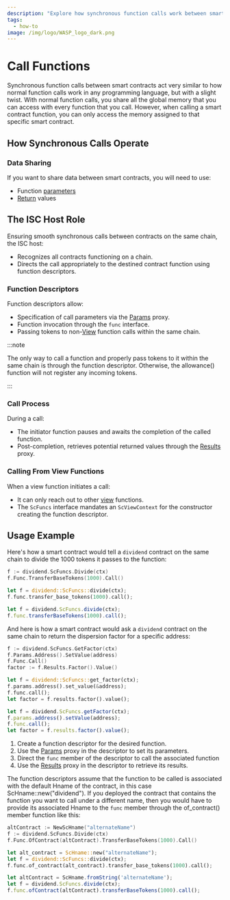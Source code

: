 ```yaml
---
description: "Explore how synchronous function calls work between smart contracts, highlighting the role of function descriptors in parameter and token passage, and understanding the ISC host's role in this procedure."
tags:
  - how-to
image: /img/logo/WASP_logo_dark.png
---
```



# Call Functions

Synchronous function calls between smart contracts act very similar to how normal function calls work in any programming language,
but with a slight twist.
With normal function calls, you share all the global memory that you can access with every function that you call.
However, when calling a smart contract function,
you can only access the memory assigned to that specific smart contract.

## How Synchronous Calls Operate

### Data Sharing

If you want to share data between smart contracts, you will need to use:

- Function [parameters](params.mdx)
- [Return](results.mdx) values

## The ISC Host Role

Ensuring smooth synchronous calls between contracts on the same chain, the ISC host:

- Recognizes all contracts functioning on a chain.
- Directs the call appropriately to the destined contract function using function descriptors.

### Function Descriptors

Function descriptors allow:

- Specification of call parameters via the [Params](params.mdx) proxy.
- Function invocation through the `func` interface.
- Passing tokens to non-[View](views.mdx) function calls within the same chain.

:::note

The only way to call a function and properly pass tokens to it within the same chain is through the function descriptor.
Otherwise, the allowance() function will not register any incoming tokens.

:::

### Call Process

During a call:

- The initiator function pauses and awaits the completion of the called function.
- Post-completion, retrieves potential returned values through the [Results](results.mdx) proxy.

### Calling From View Functions

When a view function initiates a call:

- It can only reach out to other [view](views.mdx) functions.
- The `ScFuncs` interface mandates an `ScViewContext` for the constructor creating the function descriptor.

## Usage Example

Here's how a smart contract would tell a `dividend` contract on the same chain to divide the 1000 tokens it passes to the function:

<Tabs groupId="language" queryString>

<TabItem value="go" label="Go">

```go
f := dividend.ScFuncs.Divide(ctx)
f.Func.TransferBaseTokens(1000).Call()
```

</TabItem>
<TabItem value="rust" label="Rust">

```rust
let f = dividend::ScFuncs::divide(ctx);
f.func.transfer_base_tokens(1000).call();
```

</TabItem>
<TabItem value="typescript" label="Typescript">

```ts
let f = dividend.ScFuncs.divide(ctx);
f.func.transferBaseTokens(1000).call();
```

</TabItem>
</Tabs>

And here is how a smart contract would ask a `dividend` contract on the same chain to
return the dispersion factor for a specific address:

<Tabs groupId="language" queryString>

<TabItem value="go" label="Go">

```go
f := dividend.ScFuncs.GetFactor(ctx)
f.Params.Address().SetValue(address)
f.Func.Call()
factor := f.Results.Factor().Value()
```

</TabItem>
<TabItem value="rust" label="Rust">

```rust
let f = dividend::ScFuncs::get_factor(ctx);
f.params.address().set_value(&address);
f.func.call();
let factor = f.results.factor().value();
```

</TabItem>
<TabItem value="typescript" label="Typescript">

```ts
let f = dividend.ScFuncs.getFactor(ctx);
f.params.address().setValue(address);
f.func.call();
let factor = f.results.factor().value();
```

</TabItem>
</Tabs>

1. Create a function descriptor for the desired function.
2. Use the [Params](params.mdx) proxy in the descriptor to set its parameters.
3. Direct the `func` member of the descriptor to call the associated function
4. Use the [Results](results.mdx) proxy in the descriptor to retrieve its results.

The function descriptors assume that the function to be called is associated with the
default Hname of the contract, in this case ScHname::new("dividend"). If you deployed the
contract that contains the function you want to call under a different name, then you
would have to provide its associated Hname to the `func` member through the of_contract()
member function like this:

<Tabs groupId="language" queryString>

<TabItem value="go" label="Go">

```go
altContract := NewScHname("alternateName")
f := dividend.ScFuncs.Divide(ctx)
f.Func.OfContract(altContract).TransferBaseTokens(1000).Call()
```

</TabItem>
<TabItem value="rust" label="Rust">

```rust
let alt_contract = ScHname::new("alternateName");
let f = dividend::ScFuncs::divide(ctx);
f.func.of_contract(alt_contract).transfer_base_tokens(1000).call();
```

</TabItem>
<TabItem value="typescript" label="Typescript">

```ts
let altContract = ScHname.fromString('alternateName');
let f = dividend.ScFuncs.divide(ctx);
f.func.ofContract(altContract).transferBaseTokens(1000).call();
```

</TabItem>
</Tabs>

